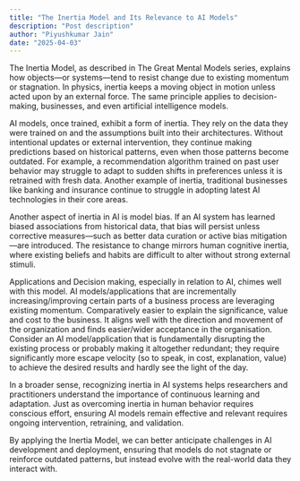 ```yaml
---
title: "The Inertia Model and Its Relevance to AI Models"
description: "Post description"
author: "Piyushkumar Jain"
date: "2025-04-03"
---
```


The Inertia Model, as described in The Great Mental Models series, explains how objects—or systems—tend to resist change due to existing momentum or stagnation. 
In physics, inertia keeps a moving object in motion unless acted upon by an external force. The same principle applies to decision-making, businesses, and even artificial intelligence models.

AI models, once trained, exhibit a form of inertia. They rely on the data they were trained on and the assumptions built into their architectures. 
Without intentional updates or external intervention, they continue making predictions based on historical patterns, even when those patterns become outdated. 
For example, a recommendation algorithm trained on past user behavior may struggle to adapt to sudden shifts in preferences unless it is retrained with fresh data.
Another example of inertia, traditional businesses like banking and insurance continue to struggle in adopting latest AI technologies in their core areas. 

Another aspect of inertia in AI is model bias. 
If an AI system has learned biased associations from historical data, that bias will persist unless corrective measures—such as better data curation or active bias mitigation—are introduced. 
The resistance to change mirrors human cognitive inertia, where existing beliefs and habits are difficult to alter without strong external stimuli.

Applications and Decision making, especially in relation to AI, chimes well with this model. AI models/applications that are incrementally increasing/improving certain parts of a business process are leveraging existing momentum. 
Comparatively easier to explain the significance, value and cost to the business. It aligns well with the direction and movement of the organization and finds easier/wider acceptance in the organisation.
Consider an AI model/application that is fundamentally disrupting the existing process or probably making it altogether redundant; they require significantly more escape velocity (so to speak, in cost, explanation, value) to achieve the desired results and hardly see the light of the day. 

In a broader sense, recognizing inertia in AI systems helps researchers and practitioners understand the importance of continuous learning and adaptation. Just as overcoming inertia in human behavior requires conscious effort, ensuring AI models remain effective and relevant requires ongoing intervention, retraining, and validation.

By applying the Inertia Model, we can better anticipate challenges in AI development and deployment, ensuring that models do not stagnate or reinforce outdated patterns, but instead evolve with the real-world data they interact with.
